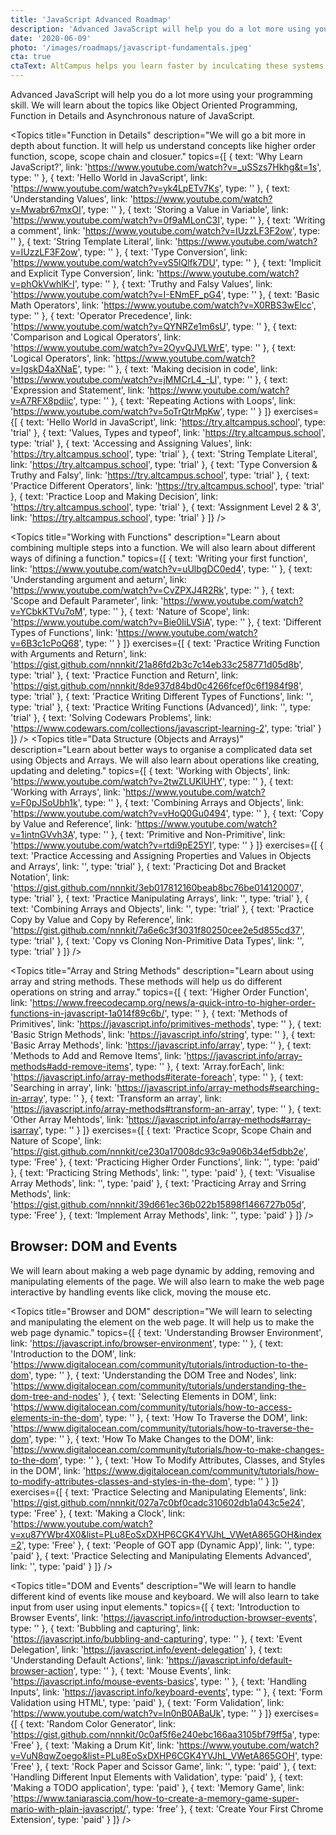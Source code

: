 ```yaml
---
title: 'JavaScript Advanced Roadmap'
description: 'Advanced JavaScript will help you do a lot more using your programming skill. We will learn about the topics like Object Oriented Programming, More about Functions and Asynchronous nature of JavaScript.'
date: '2020-06-09'
photo: '/images/roadmaps/javascript-fundamentals.jpeg'
cta: true
ctaText: AltCampus helps you learn faster by inculcating these systems as part of the learning model.  🙌
---
```


Advanced JavaScript will help you do a lot more using your programming skill. We will learn about the topics like Object Oriented Programming, Function in Details and Asynchronous nature of JavaScript.

<Topics
  title="Function in Details"
  description="We will go a bit more in depth about function. It will help us understand concepts like higher order function, scope, scope chain and closuer."
  topics={[
    {
      text: 'Why Learn JavaScript?',
      link: 'https://www.youtube.com/watch?v=_uSSzs7Hkhg&t=1s',
      type: ''
    },
    {
      text: 'Hello World in JavaScript',
      link: 'https://www.youtube.com/watch?v=yk4LpETv7Ks',
      type: ''
    },
    {
      text: 'Understanding Values',
      link: 'https://www.youtube.com/watch?v=Mwabr67mxOI',
      type: ''
    },
    {
      text: 'Storing a Value in Variable',
      link: 'https://www.youtube.com/watch?v=0f9aMLonC3I',
      type: ''
    },
    {
      text: 'Writing a comment',
      link: 'https://www.youtube.com/watch?v=IUzzLF3F2ow',
      type: ''
    },
    {
      text: 'String Template Literal',
      link: 'https://www.youtube.com/watch?v=IUzzLF3F2ow',
      type: ''
    },
    {
      text: 'Type Conversion',
      link: 'https://www.youtube.com/watch?v=vS5lQlfk7DU',
      type: ''
    },
    {
      text: 'Implicit and Explicit Type Conversion',
      link: 'https://www.youtube.com/watch?v=phOkVwhlK-I',
      type: ''
    },
    {
      text: 'Truthy and Falsy Values',
      link: 'https://www.youtube.com/watch?v=I-ENmEF_pG4',
      type: ''
    },
    {
      text: 'Basic Math Operators',
      link: 'https://www.youtube.com/watch?v=X0RBS3wElcc',
      type: ''
    },
    {
      text: 'Operator Precedence',
      link: 'https://www.youtube.com/watch?v=QYNRZe1m6sU',
      type: ''
    },
    {
      text: 'Comparison and Logical Operators',
      link: 'https://www.youtube.com/watch?v=2OyvQJVLWrE',
      type: ''
    },
    {
      text: 'Logical Operators',
      link: 'https://www.youtube.com/watch?v=IgskD4aXNaE',
      type: ''
    },
    {
      text: 'Making decision in code',
      link: 'https://www.youtube.com/watch?v=jMMCrL4_-LI',
      type: ''
    },
    {
      text: 'Expression and Statement',
      link: 'https://www.youtube.com/watch?v=A7RFX8pdiic',
      type: ''
    },
    {
      text: 'Repeating Actions with Loops',
      link: 'https://www.youtube.com/watch?v=5oTrQtrMpKw',
      type: ''
    }
  ]}
  exercises={[
    {
      text: 'Hello World in JavaScript',
      link: 'https://try.altcampus.school',
      type: 'trial'
    },
    {
      text: 'Values, Types and typeof',
      link: 'https://try.altcampus.school',
      type: 'trial'
    },
    {
      text: 'Accessing and Assigning Values',
      link: 'https://try.altcampus.school',
      type: 'trial'
    },
    {
      text: 'String Template Literal',
      link: 'https://try.altcampus.school',
      type: 'trial'
    },
    {
      text: 'Type Conversion & Truthy and Falsy',
      link: 'https://try.altcampus.school',
      type: 'trial'
    },
    {
      text: 'Practice Different Operators',
      link: 'https://try.altcampus.school',
      type: 'trial'
    },
    {
      text: 'Practice Loop and Making Decision',
      link: 'https://try.altcampus.school',
      type: 'trial'
    },
    {
      text: 'Assignment Level 2 & 3',
      link: 'https://try.altcampus.school',
      type: 'trial'
    }
  ]}
/>

<Topics
  title="Working with Functions"
  description="Learn about combining multiple steps into a function. We will also learn about different ways of difining a function."
  topics={[
    {
      text: 'Writing your first function',
      link: 'https://www.youtube.com/watch?v=uUlbgDC0ed4',
      type: ''
    },
    {
      text: 'Understanding argument and aeturn',
      link: 'https://www.youtube.com/watch?v=CvZPXJ4R2Rk',
      type: ''
    },
    {
      text: 'Scope and Default Parameter',
      link: 'https://www.youtube.com/watch?v=YCbkKTVu7oM',
      type: ''
    },
    {
      text: 'Nature of Scope',
      link: 'https://www.youtube.com/watch?v=Bie0IiLVSiA',
      type: ''
    },
    {
      text: 'Different Types of Functions',
      link: 'https://www.youtube.com/watch?v=6B3c1cPoQ68',
      type: ''
    }
  ]}
  exercises={[
    {
      text: 'Practice Writing Function with Arguments and Return',
      link: 'https://gist.github.com/nnnkit/21a86fd2b3c7c14eb33c258771d05d8b',
      type: 'trial'
    },
    {
      text: 'Practice Function and Return',
      link: 'https://gist.github.com/nnnkit/8de937d84bd0c4266fcef0c6f1984f98',
      type: 'trial'
    },
    {
      text: 'Practice Writing Different Types of Functions',
      link: '',
      type: 'trial'
    },
    {
      text: 'Practice Writing Functions (Advanced)',
      link: '',
      type: 'trial'
    },
    {
      text: 'Solving Codewars Problems',
      link: 'https://www.codewars.com/collections/javascript-learning-2',
      type: 'trial'
    }
  ]}
/>
<Topics
  title="Data Structure (Objects and Arrays)"
  description="Learn about better ways to organise a complicated data set using Objects and Arrays. We will also learn about operations like creating, updating and deleting."
  topics={[
    {
      text: 'Working with Objects',
      link: 'https://www.youtube.com/watch?v=2twZLUKlUHY',
      type: ''
    },
    {
      text: 'Working with Arrays',
      link: 'https://www.youtube.com/watch?v=F0pJSoUbh1k',
      type: ''
    },
    {
      text: 'Combining Arrays and Objects',
      link: 'https://www.youtube.com/watch?v=vHoQ0Gu0494',
      type: ''
    },
    {
      text: 'Copy by Value and Reference',
      link: 'https://www.youtube.com/watch?v=1intnGVvh3A',
      type: ''
    },
    {
      text: 'Primitive and Non-Primitive',
      link: 'https://www.youtube.com/watch?v=rtdi9pE25YI',
      type: ''
    }
  ]}
  exercises={[
    {
      text:
        'Practice Accessing and Assigning Properties and Values in Objects and Arrays',
      link: '',
      type: 'trial'
    },
    {
      text: 'Practicing Dot and Bracket Notation',
      link: 'https://gist.github.com/nnnkit/3eb017812160beab8bc76be014120007',
      type: 'trial'
    },
    {
      text: 'Practice Manipulating Arrays',
      link: '',
      type: 'trial'
    },
    {
      text: 'Combining Arrays and Objects',
      link: '',
      type: 'trial'
    },
    {
      text: 'Practice Copy by Value and Copy by Reference',
      link: 'https://gist.github.com/nnnkit/7a6e6c3f3031f80250cee2e5d855cd37',
      type: 'trial'
    },
    {
      text: 'Copy vs Cloning Non-Primitive Data Types',
      link: '',
      type: 'trial'
    }
  ]}
/>

<Topics
  title="Array and String Methods"
  description="Learn about using array and string methods. These methods will help us do different operations on string and array."
  topics={[
    {
      text: 'Higher Order Function',
      link:
        'https://www.freecodecamp.org/news/a-quick-intro-to-higher-order-functions-in-javascript-1a014f89c6b/',
      type: ''
    },
    {
      text: 'Methods of Primitives',
      link: 'https://javascript.info/primitives-methods',
      type: ''
    },
    {
      text: 'Basic Strign Methods',
      link: 'https://javascript.info/string',
      type: ''
    },
    {
      text: 'Basic Array Methods',
      link: 'https://javascript.info/array',
      type: ''
    },
    {
      text: 'Methods to Add and Remove Items',
      link: 'https://javascript.info/array-methods#add-remove-items',
      type: ''
    },
    {
      text: 'Array.forEach',
      link: 'https://javascript.info/array-methods#iterate-foreach',
      type: ''
    },
    {
      text: 'Searching in array',
      link: 'https://javascript.info/array-methods#searching-in-array',
      type: ''
    },
    {
      text: 'Transform an array',
      link: 'https://javascript.info/array-methods#transform-an-array',
      type: ''
    },
    {
      text: 'Other Array Mehtods',
      link: 'https://javascript.info/array-methods#array-isarray',
      type: ''
    }
  ]}
  exercises={[
    {
      text: 'Practice Scopr, Scope Chain and Nature of Scope',
      link: 'https://gist.github.com/nnnkit/ce230a17008dc93c9a906b34ef5dbb2e',
      type: 'Free'
    },
    {
      text: 'Practicing Higher Order Functions',
      link: '',
      type: 'paid'
    },
    {
      text: 'Practicing String Methods',
      link: '',
      type: 'paid'
    },
    {
      text: 'Visualise Array Methods',
      link: '',
      type: 'paid'
    },
    {
      text: 'Practicing Array and Srring Methods',
      link: 'https://gist.github.com/nnnkit/39d661ec36b022b15898f1466727b05d',
      type: 'Free'
    },
    {
      text: 'Implement Array Methods',
      link: '',
      type: 'paid'
    }
  ]}
/>

## Browser: DOM and Events

We will learn about making a web page dynamic by adding, removing and manipulating elements of the page. We will also learn to make the web page interactive by handling events like click, moving the mouse etc.

<Topics
  title="Browser and DOM"
  description="We will learn to selecting and manipulating the element on the web page. It will help us to make the web page dynamic."
  topics={[
    {
      text: 'Understanding Browser Environment',
      link: 'https://javascript.info/browser-environment',
      type: ''
    },
    {
      text: 'Introduction to the DOM',
      link:
        'https://www.digitalocean.com/community/tutorials/introduction-to-the-dom',
      type: ''
    },
    {
      text: 'Understanding the DOM Tree and Nodes',
      link:
        'https://www.digitalocean.com/community/tutorials/understanding-the-dom-tree-and-nodes'
    },
    {
      text: 'Selecting Elements in DOM',
      link:
        'https://www.digitalocean.com/community/tutorials/how-to-access-elements-in-the-dom',
      type: ''
    },
    {
      text: 'How To Traverse the DOM',
      link:
        'https://www.digitalocean.com/community/tutorials/how-to-traverse-the-dom',
      type: ''
    },
    {
      text: 'How To Make Changes to the DOM',
      link:
        'https://www.digitalocean.com/community/tutorials/how-to-make-changes-to-the-dom',
      type: ''
    },
    {
      text: 'How To Modify Attributes, Classes, and Styles in the DOM',
      link:
        'https://www.digitalocean.com/community/tutorials/how-to-modify-attributes-classes-and-styles-in-the-dom',
      type: ''
    }
  ]}
  exercises={[
    {
      text: 'Practice Selecting and Manipulating Elements',
      link: 'https://gist.github.com/nnnkit/027a7c0bf0cadc310602db1a043c5e24',
      type: 'Free'
    },
    {
      text: 'Making a Clock',
      link:
        'https://www.youtube.com/watch?v=xu87YWbr4X0&list=PLu8EoSxDXHP6CGK4YVJhL_VWetA865GOH&index=2',
      type: 'Free'
    },
    {
      text: 'People of GOT app (Dynamic App)',
      link: '',
      type: 'paid'
    },
    {
      text: 'Practice Selecting and Manipulating Elements Advanced',
      link: '',
      type: 'paid'
    }
  ]}
/>

<Topics
  title="DOM and Events"
  description="We will learn to handle different kind of events like mouse and keyboard. We will also learn to take input from user using input elements."
  topics={[
    {
      text: 'Introduction to Browser Events',
      link: 'https://javascript.info/introduction-browser-events',
      type: ''
    },
    {
      text: 'Bubbling and capturing',
      link: 'https://javascript.info/bubbling-and-capturing',
      type: ''
    },
    {
      text: 'Event Delegation',
      link: 'https://javascript.info/event-delegation'
    },
    {
      text: 'Understanding Default Actions',
      link: 'https://javascript.info/default-browser-action',
      type: ''
    },
    {
      text: 'Mouse Events',
      link: 'https://javascript.info/mouse-events-basics',
      type: ''
    },
    {
      text: 'Handling Inputs',
      link: 'https://javascript.info/keyboard-events',
      type: ''
    },
    {
      text: 'Form Validation using HTML',
      type: 'paid'
    },
    {
      text: 'Form Validation',
      link: 'https://www.youtube.com/watch?v=In0nB0ABaUk',
      type: ''
    }
  ]}
  exercises={[
    {
      text: 'Random Color Generator',
      link: 'https://gist.github.com/nnnkit/0c0af5f6e240ebc166aa3105bf79ff5a',
      type: 'Free'
    },
    {
      text: 'Making a Drum Kit',
      link:
        'https://www.youtube.com/watch?v=VuN8qwZoego&list=PLu8EoSxDXHP6CGK4YVJhL_VWetA865GOH',
      type: 'Free'
    },
    {
      text: 'Rock Paper and Scissor Game',
      link: '',
      type: 'paid'
    },
    {
      text: 'Handling Different Input Elements with Validation',
      type: 'paid'
    },
    {
      text: 'Making a TODO application',
      type: 'paid'
    },
    {
      text: 'Memory Game',
      link:
        'https://www.taniarascia.com/how-to-create-a-memory-game-super-mario-with-plain-javascript/',
      type: 'free'
    },
    {
      text: 'Create Your First Chrome Extension',
      type: 'paid'
    }
  ]}
/>
